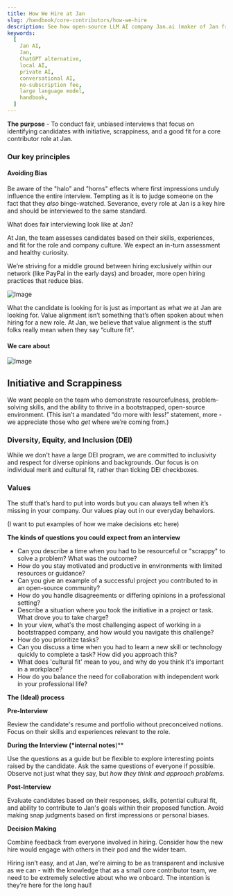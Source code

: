 ```yaml
---
title: How We Hire at Jan
slug: /handbook/core-contributors/how-we-hire
description: See how open-source LLM AI company Jan.ai (maker of Jan framework) approaches team building and hiring.
keywords:
  [
    Jan AI,
    Jan,
    ChatGPT alternative,
    local AI,
    private AI,
    conversational AI,
    no-subscription fee,
    large language model,
    handbook,
  ]
---
```


**The purpose** - To conduct fair, unbiased interviews that focus on identifying candidates with initiative, scrappiness, and a good fit for a core contributor role at Jan.

### Our key principles

#### Avoiding Bias

Be aware of the "halo" and "horns" effects where first impressions unduly influence the entire interview. Tempting as it is to judge someone on the fact that they _also_ binge-watched. Severance, every role at Jan is a key hire and should be interviewed to the same standard.

What does fair interviewing look like at Jan?

At Jan, the team assesses candidates based on their skills, experiences, and fit for the role and company culture. We expect an in-turn assessment and healthy curiosity.

We’re striving for a middle ground between hiring exclusively within our network (like PayPal in the early days) and broader, more open hiring practices that reduce bias.

![Image](https://lh7-us.googleusercontent.com/RseMBGi1PJy1iRWlCswuwV77zExwjEeMqQlW1YTvy9nOlNOrQTEFyxlRQw1s-1n0kDWic2ujdknO4AIDlt-_N989VVkb8MQeJT4_uemL77rYD5ApKX8lRgBTU_1JCUN48ILQsdYcgaeP2_4Ka1Hkvyk)

What the candidate is looking for is just as important as what we at Jan are looking for. Value alignment isn’t something that’s often spoken about when hiring for a new role. At Jan, we believe that value alignment is the stuff folks really mean when they say “culture fit”.

#### We care about

![Image](https://lh7-us.googleusercontent.com/ymsJllEOxWSyRjTj_sIWtbG14uCeZ5XWJCrbFBqu-sGvW9_JejGG4QqfpvCh7VdpFS3Ldd39dpCRrKF8RvqhwowvWUoYuJbUcoOZ79mpZlmiUfdFplsUmjJVWw7Yv0DqT07KzSalFd9MuD4BcvwzckM)

## Initiative and Scrappiness

We want people on the team who demonstrate resourcefulness, problem-solving skills, and the ability to thrive in a bootstrapped, open-source environment. (This isn’t a mandated “do more with less!” statement, more - we appreciate those who _get_ where we’re coming from.)

### Diversity, Equity, and Inclusion (DEI)

While we don't have a large DEI program, we are committed to inclusivity and respect for diverse opinions and backgrounds. Our focus is on individual merit and cultural fit, rather than ticking DEI checkboxes.

### Values

The stuff that’s hard to put into words but you can always tell when it’s missing in your company. Our values play out in our everyday behaviors.

(I want to put examples of how we make decisions etc here)

**The kinds of questions you could expect from an interview**

- Can you describe a time when you had to be resourceful or "scrappy" to solve a problem? What was the outcome?
- How do you stay motivated and productive in environments with limited resources or guidance?
- Can you give an example of a successful project you contributed to in an open-source community?
- How do you handle disagreements or differing opinions in a professional setting?
- Describe a situation where you took the initiative in a project or task. What drove you to take charge?
- In your view, what's the most challenging aspect of working in a bootstrapped company, and how would you navigate this challenge?
- How do you prioritize tasks?
- Can you discuss a time when you had to learn a new skill or technology quickly to complete a task? How did you approach this?
- What does 'cultural fit' mean to you, and why do you think it's important in a workplace?
- How do you balance the need for collaboration with independent work in your professional life?

**The (Ideal) process**

**Pre-Interview**

Review the candidate's resume and portfolio without preconceived notions. Focus on their skills and experiences relevant to the role.

**During the Interview (\*internal notes**)\*\*

Use the questions as a guide but be flexible to explore interesting points raised by the candidate. Ask the same questions of everyone if possible. Observe not just what they say, but _how they think and approach problems._

**Post-Interview**

Evaluate candidates based on their responses, skills, potential cultural fit, and ability to contribute to Jan's goals within their proposed function. Avoid making snap judgments based on first impressions or personal biases.

**Decision Making**

Combine feedback from everyone involved in hiring. Consider how the new hire would engage with others in their pod and the wider team.

Hiring isn’t easy, and at Jan, we’re aiming to be as transparent and inclusive as we can - with the knowledge that as a small core contributor team, we need to be extremely selective about who we onboard. The intention is they’re here for the long haul!
